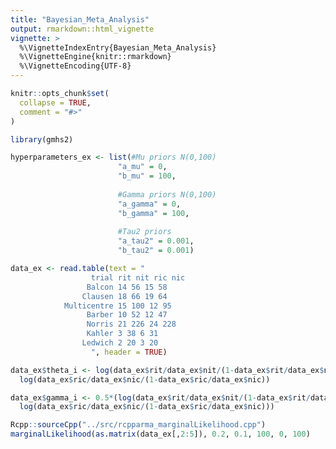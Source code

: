 ```yaml
---
title: "Bayesian_Meta_Analysis"
output: rmarkdown::html_vignette
vignette: >
  %\VignetteIndexEntry{Bayesian_Meta_Analysis}
  %\VignetteEngine{knitr::rmarkdown}
  %\VignetteEncoding{UTF-8}
---
```


```r
knitr::opts_chunk$set(
  collapse = TRUE,
  comment = "#>"
)
```

```r
library(gmhs2)
```

```r
hyperparameters_ex <- list(#Mu priors N(0,100)
                        "a_mu" = 0,
                        "b_mu" = 100,
                        
                        #Gamma priors N(0,100)
                        "a_gamma" = 0,
                        "b_gamma" = 100,
                        
                        #Tau2 priors
                        "a_tau2" = 0.001,
                        "b_tau2" = 0.001)
```

```r
data_ex <- read.table(text = "
                  trial rit nit ric nic
                 Balcon 14 56 15 58
                Clausen 18 66 19 64
            Multicentre 15 100 12 95
                 Barber 10 52 12 47
                 Norris 21 226 24 228
                 Kahler 3 38 6 31
                Ledwich 2 20 3 20
                  ", header = TRUE)

data_ex$theta_i <- log(data_ex$rit/data_ex$nit/(1-data_ex$rit/data_ex$nit))-
  log(data_ex$ric/data_ex$nic/(1-data_ex$ric/data_ex$nic))

data_ex$gamma_i <- 0.5*(log(data_ex$rit/data_ex$nit/(1-data_ex$rit/data_ex$nit))+
  log(data_ex$ric/data_ex$nic/(1-data_ex$ric/data_ex$nic)))
```

```r
Rcpp::sourceCpp("../src/rcpparma_marginalLikelihood.cpp")
marginalLikelihood(as.matrix(data_ex[,2:5]), 0.2, 0.1, 100, 0, 100) 
```


